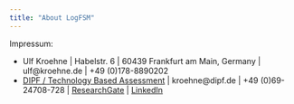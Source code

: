 ```yaml
---
title: "About LogFSM"
---
```


Impressum: 

* Ulf Kroehne | Habelstr. 6  | 60439 Frankfurt am Main, Germany  | ulf@kroehne.de  |  +49 (0)178-8890202
* [DIPF / Technology Based Assessment](https://www.dipf.de/en/institute/staff/kroehne-ulf?set_language=en) | kroehne@dipf.de |  +49 (0)69-24708-728 | [ResearchGate](https://www.researchgate.net/profile/Ulf_Kroehne) | [LinkedIn](https://www.linkedin.com/in/ulf-kr%C3%B6hne-853880104/)
